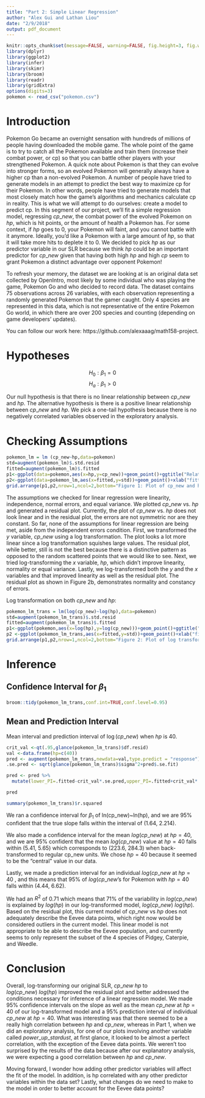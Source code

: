 ```yaml
---
title: "Part 2: Simple Linear Regression"
author: "Alex Gui and Lathan Liou"
date: "2/9/2018"
output: pdf_document
---
```


```r
knitr::opts_chunk$set(message=FALSE, warning=FALSE, fig.height=3, fig.width=8, fig.align = "center",tidy.opts=list(width.cutoff=60),tidy=TRUE)
library(dplyr)
library(ggplot2)
library(infer)
library(skimr)
library(broom)
library(readr)
library(gridExtra)
options(digits=3)
pokemon <- read_csv("pokemon.csv")
```

# Introduction
Pokemon Go became an overnight sensation with hundreds of millions of people having downloaded the mobile game. The whole point of the game is to try to catch all the Pokemon available and train them (increase their combat power, or cp) so that you can battle other players with your strengthened Pokemon. A quick note about Pokemon is that they can evolve into stronger forms, so an evolved Pokemon will generally always have a higher cp than a non-evolved Pokemon. A number of people have tried to generate models in an attempt to predict the best way to maximize cp for their Pokemon. In other words, people have tried to generate models that most closely match how the game's algorithms and mechanics calculate cp in reality. This is what we will attempt to do ourselves: create a model to predict cp. In this segment of our project, we'll fit a simple regression model, regressing $cp\_new$, the combat power of the evolved Pokemon on $hp$, which is hit points, or the amount of health a Pokemon has. For some context, if $hp$ goes to 0, your Pokemon will faint, and you cannot battle with it anymore. Ideally, you'd like a Pokemon with a large amount of $hp$, so that it will take more hits to deplete it to 0. We decided to pick $hp$ as our predictor variable in our SLR because we think $hp$ could be an important predictor for $cp\_new$ given that having both high $hp$ and high $cp$ seem to grant Pokemon a distinct advantage over opponent Pokemon!

To refresh your memory, the dataset we are looking at is an original data set collected by OpenIntro, most likely by some individual who was playing the game, Pokemon Go and who decided to record data. The dataset contains 75 observations across 26 variables, with each observation representing a randomly generated Pokemon that the gamer caught. Only 4 species are represented in this data, which is not representative of the entire Pokemon Go world, in which there are over 200 species and counting (depending on game developers' updates). 

You can follow our work here: https://github.com/alexaaag/math158-project.

# Hypotheses
$$H_0: \beta_1 = 0$$ 
$$H_a: \beta_1 > 0$$

Our null hypothesis is that there is no linear relationship between $cp\_new$ and $hp$. The alternative hypothesis is there is a positive linear relationship between $cp\_new$ and $hp$. We pick a one-tail hypothesis because there is no negatively correlated variables observed in the exploratory analysis.

# Checking Assumptions

```r
pokemon_lm = lm (cp_new~hp,data=pokemon) 
std=augment(pokemon_lm)$.std.resid
fitted=augment(pokemon_lm)$.fitted
p1<-ggplot(data=pokemon,aes(x=hp,y=cp_new))+geom_point()+ggtitle("Relationship Between cp_new and hp")+theme(plot.title = element_text(size = 9))
p2<-ggplot(data=pokemon_lm,aes(x=fitted,y=std))+geom_point()+xlab("fitted")+ylab("standard residual")+geom_hline(yintercept = 0)+ggtitle("Standard Residual Plot")+theme(plot.title = element_text(size = 9))
grid.arrange(p1,p2,nrow=1,ncol=2,bottom="Figure 1: Plot of cp_new and hp")
```

The assumptions we checked for linear regression were linearity, independence, normal errors, and equal variance. We plotted $cp\_new$ vs. $hp$ and generated a residual plot. Currently, the plot of $cp\_new$ vs. $hp$ does not look linear and in the residual plot, the errors are not symmetric nor are they constant. So far, none of the assumptions for linear regression are being met, aside from the independent errors condition. First, we transformed the $y$ variable, $cp\_new$ using a log transformation. The plot looks a lot more linear since a log transformation squishes large values. The residual plot, while better, still is not the best because there is a distinctive pattern as opposed to the random scattered points that we would like to see. Next, we tried log-transforming the $x$ variable, $hp$, which didn't improve linearity, normality or equal variance. Lastly, we log-transformed both the $y$ and the $x$ variables and that improved linearity as well as the residual plot. The residual plot as shown in Figure 2b, demonstrates normality and constancy of errors.

Log transformation on both $cp\_new$ and $hp$: 

```r
pokemon_lm_trans = lm(log(cp_new)~log(hp),data=pokemon) 
std=augment(pokemon_lm_trans)$.std.resid
fitted=augment(pokemon_lm_trans)$.fitted
p1<-ggplot(pokemon,aes(x=log(hp),y=log(cp_new)))+geom_point()+ggtitle("Relationship between log(cp_new) and log(hp) ")+theme(plot.title = element_text(size = 9))
p2 <-ggplot(pokemon_lm_trans,aes(x=fitted,y=std))+geom_point()+xlab("fitted")+ylab("standard residual")+geom_hline(yintercept = 0)+ggtitle("Residual Plot")+theme(plot.title = element_text(size = 9))
grid.arrange(p1,p2,nrow=1,ncol=2,bottom="Figure 2: Plot of log transformation on both cp_new and hp")
```

# Inference

## Confidence Interval for $\beta_1$
```r
broom::tidy(pokemon_lm_trans,conf.int=TRUE,conf.level=0.95)
```

## Mean and Prediction Interval

Mean interval and prediction interval of $\log(cp\_new)$ when $hp$ is 40.

```r
crit_val <-qt(.95,glance(pokemon_lm_trans)$df.resid)
val <-data.frame(hp=c(40))
pred <- augment(pokemon_lm_trans,newdata=val,type.predict = "response")
.se.pred <- sqrt(glance(pokemon_lm_trans)$sigma^2+pred$.se.fit)

pred <- pred %>%
  mutate(lower_PI=.fitted-crit_val*.se.pred,upper_PI=.fitted+crit_val*.se.pred) 

pred
```

```r
summary(pokemon_lm_trans)$r.squared
```


We ran a confidence interval for $\beta_1$ of ln(cp_new)~ln(hp), and we are 95% confident that the true slope falls within the interval of (1.64, 2.214). 

We also made a confidence interval for the mean $log(cp\_new)$ at $hp = 40$, and we are 95% confident that the mean $log(cp\_new)$ value at $hp = 40$ falls within (5.41, 5.65) which corresponds to (223.6, 284.3) when back-transformed to regular cp_new units. We chose $hp = 40$ because it seemed to be the "central" value in our data. 

Lastly, we made a prediction interval for an individual $log(cp\_new$ at $hp=40$ , and this means that 95% of $log(cp\_new$'s for Pokemon with $hp = 40$ falls within (4.44, 6.62). 

We had an $R^2$ of 0.71 which means that 71% of the variability in $log(cp\_new)$ is explained by $log(hp)$ in our log-transformed model, $log(cp\_new) \text{~} log(hp)$. Based on the residual plot, this current model of $cp\_new$ vs $hp$ does not adequately describe the Eevee data points, which right now would be considered outliers in the current model. This linear model is not appropriate to be able to describe the Eevee population, and currently seems to only represent the subset of the 4 species of Pidgey, Caterpie, and Weedle. 

# Conclusion
Overall, log-transforming our original SLR, $cp\_new \text{~} hp$ to $log(cp\_new) \text{~} log(hp)$ improved the residual plot and better addressed the conditions necessary for inference of a linear regression model. We made 95% confidence intervals on the slope as well as the mean $cp\_new$ at $hp = 40$ of our log-transformed model and a 95% prediction interval of individual $cp\_new$ at $hp = 40$. What was interesting was that there seemed to be a really high correlation between $hp$ and $cp\_new$, whereas in Part 1, when we did an exploratory analysis, for one of our plots involving another variable called $power\_up\_stardust$, at first glance, it looked to be almost a perfect correlation, with the exception of the Eevee data points. We weren't too surprised by the results of the data because after our explanatory analysis, we were expecting a good correlation between $hp$ and $cp\_new$. 

Moving forward, I wonder how adding other predictor variables will affect the fit of the model. In addition, is hp correlated with any other predictor variables within the data set? Lastly, what changes do we need to make to the model in order to better account for the Eevee data points? 




